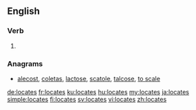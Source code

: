 ==English==

===Verb===
{{head|en}}

# {{en-third-person singular of|locate}}

===Anagrams===
* [[alecost#English|alecost]], [[coletas#English|coletas]], [[lactose#English|lactose]], [[scatole#English|scatole]], [[talcose#English|talcose]], [[to scale#English|to scale]]

[[de:locates]]
[[fr:locates]]
[[ku:locates]]
[[hu:locates]]
[[my:locates]]
[[ja:locates]]
[[simple:locates]]
[[fi:locates]]
[[sv:locates]]
[[vi:locates]]
[[zh:locates]]